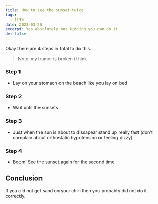 ```yaml
---
title: How to see the sunset twice
tags:
  - life
date: 2023-03-20
excerpt: Yes absolutely not kidding you can do it.
dv: false
---
```


Okay there are 4 steps in total to do this.

> Note: my humor is broken i think

### Step 1

- Lay on your stomach on the beach like you lay on bed

### Step 2

- Wait until the sunsets

### Step 3

- Just when the sun is about to dissapear stand up really fast (don't complain about orthostatic hypotension or feeling dizzy)

### Step 4

- Boom! See the sunset again for the second time

## Conclusion

If you did not get sand on your chin then you probably did not do it correctly.

